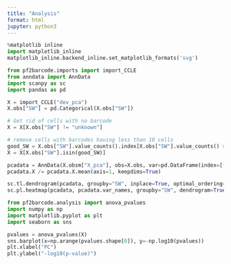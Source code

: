```yaml
---
title: "Analysis"
format: html
jupyter: python3
---
```


```python
%matplotlib inline
import matplotlib_inline
matplotlib_inline.backend_inline.set_matplotlib_formats('svg')

from pf2barcode.imports import import_CCLE
from anndata import AnnData
import scanpy as sc
import pandas as pd

X = import_CCLE("dev_pca")
X.obs["SW"] = pd.Categorical(X.obs["SW"])

# Get rid of cells with no barcode
X = X[X.obs["SW"] != "unknown"]

# remove cells with barcodes having less than 10 cells
good_SW = X.obs["SW"].value_counts().index[X.obs["SW"].value_counts() > 5]
X = X[X.obs["SW"].isin(good_SW)]

pcadata = AnnData(X.obsm["X_pca"], obs=X.obs, var=pd.DataFrame(index=[f'PC{i}' for i in range(1, X.obsm["X_pca"].shape[1] + 1)]))
pcadata.X /= pcadata.X.mean(axis=1, keepdims=True)

sc.tl.dendrogram(pcadata, groupby="SW", inplace=True, optimal_ordering=True)
sc.pl.heatmap(pcadata, pcadata.var_names, groupby="SW", dendrogram=True, vmax=20.0, vmin=-20.0, cmap="PiYG")
```

```python
from pf2barcode.analysis import anova_pvalues
import numpy as np
import matplotlib.pyplot as plt
import seaborn as sns

pvalues = anova_pvalues(X)
sns.barplot(x=np.arange(pvalues.shape[0]), y=-np.log10(pvalues))
plt.xlabel("PC")
plt.ylabel("-log10(p-value)")
```
